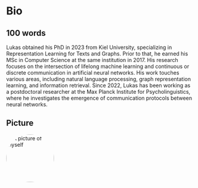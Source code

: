 # Bio 

## 100 words

Lukas obtained his PhD in 2023 from Kiel University, specializing in
Representation Learning for Texts and Graphs. Prior to that, he earned his MSc
in Computer Science at the same institution in 2017. His research focuses on
the intersection of lifelong machine learning and continuous or discrete
communication in artificial neural networks. His work touches various areas,
including natural language processing, graph representation learning, and
information retrieval. Since 2022, Lukas has been working as a postdoctoral
researcher at the Max Planck Institute for Psycholinguistics, where he
investigates the emergence of communication protocols between neural
networks.

## Picture

<img style="border-radius: 50%"  alt="A picture of myself" width="128" height="128" resize=true src="images/2022-05-Lukas-Galke.jpg"></img>
